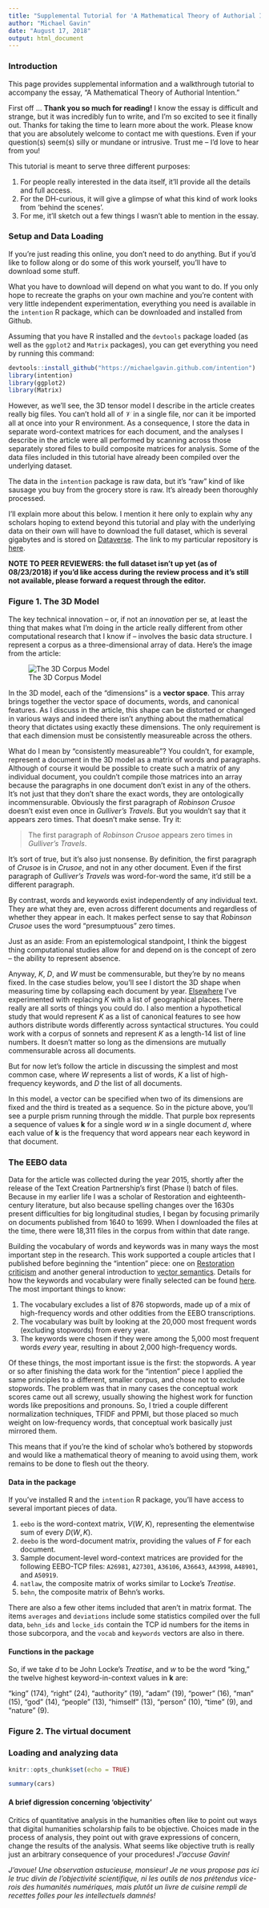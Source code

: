 ```yaml
---
title: "Supplemental Tutorial for 'A Mathematical Theory of Authorial Intention'"
author: "Michael Gavin"
date: "August 17, 2018"
output: html_document
---
```

### Introduction
This page provides supplemental information and a walkthrough tutorial to accompany the essay, "A Mathematical Theory of Authorial Intention." 

First off ... **Thank you so much for reading!** I know the essay is difficult and strange, but it was incredibly fun to write, and I'm so excited to see it finally out. Thanks for taking the time to learn more about the work. Please know that you are absolutely welcome to contact me with questions. Even if your question(s) seem(s) silly or mundane or intrusive. Trust me -- I'd love to hear from you! 

This tutorial is meant to serve three different purposes:

1. For people really interested in the data itself, it'll provide  all the details and full access.
2. For the DH-curious, it will give a glimpse of what this kind of work looks from 'behind the scenes'.
4. For me, it'll sketch out a few things I wasn't able to mention in the essay.


### Setup and Data Loading
If you're just reading this online, you don't need to do anything. But if you'd like to follow along or do some of this work yourself, you'll have to download some stuff.

What you have to download will depend on what you want to do. If you only hope to recreate the graphs on your own machine and you're content with very little independent experimentation, everything you need is available in the `intention` R package, which can be downloaded and installed from Github.

Assuming that you have R installed and the `devtools` package loaded (as well as the `ggplot2` and `Matrix` packages), you can get everything you need by running this command:
```r
devtools::install_github("https://michaelgavin.github.com/intention")
library(intention)
library(ggplot2)
library(Matrix)
```

However, as we'll see, the 3D tensor model I describe in the article creates really big files. You can't hold all of $\mathcal{V}$ in a single file, nor can it be imported all at once into your R environment. As a consequence, I store the data in separate word-context matrices for each document, and the analyses I describe in the article were all performed by scanning across those separately stored files to build composite matrices for analysis. Some of the data files included in this tutorial have already been compiled over the underlying dataset.

The data in the `intention` package is raw data, but it's "raw" kind of like sausage you buy from the grocery store is raw. It's already been thoroughly processed.

I'll explain more about this below. I mention it here only to explain why any scholars hoping to extend beyond this tutorial and play with the underlying data on their own will have to download the full dataset, which is several gigabytes and is stored on [Dataverse](https://dataverse.harvard.edu). The link to my particular repository is [here](https://dataverse.harvard.edu).

**NOTE TO PEER REVIEWERS: the full dataset isn't up yet (as of 08/23/2018) if you'd like access during the review process and it's still not available, please forward a request through the editor.**

### Figure 1. The 3D Model
The key technical innovation -- or, if not an *innovation* per se, at least the thing that makes what I'm doing in the article really different from other computational research that I know if -- involves the basic data structure. I represent a corpus as a three-dimensional array of data. Here's the image from the article:

![The 3D Corpus Model](./array.png)

In the 3D model, each of the "dimensions" is a **vector space**. This array brings together the vector space of documents, words, and canonical features. As I discuss in the article, this shape can be distorted or changed in various ways and indeed there isn't anything about the mathematical theory that dictates using exactly these dimensions. The only requirement is that each dimension must be consistently measureable across the others. 

What do I mean by "consistently measureable"? You couldn't, for example, represent a document in the 3D model as a matrix of words and paragraphs. Although of course it would be possible to create such a matrix of any individual document, you couldn't compile those matrices into an array because the paragraphs in one document don't exist in any of the others. It's not just that they don't share the exact words, they are ontologically incommensurable. Obviously the first paragraph of *Robinson Crusoe* doesn't exist even once in *Gulliver's Travels*. But you wouldn't say that it appears zero times. That doesn't make sense. Try it:

> The first paragraph of *Robinson Crusoe* appears zero times in *Gulliver's Travels*.

It's sort of true, but it's also just nonsense. By definition, the first paragraph of *Crusoe* is in *Crusoe*, and not in any other document. Even if the first paragraph of *Gulliver's Travels* was word-for-word the same, it'd still be a different paragraph. 

By contrast, words and keywords exist independently of any individual text. They are what they are, even across different documents and regardless of whether they appear in each. It makes perfect sense to say that *Robinson Crusoe* uses the word "presumptuous" zero times.

Just as an aside: From an epistemological standpoint, I think the biggest thing computational studies allow for and depend on is the concept of zero -- the ability to represent absence.

Anyway, *K*, *D*, and *W* must be commensurable, but they're by no means fixed. In the case studies below, you'll see I distort the 3D shape when measuring time by collapsing each document by year. [Elsewhere]("http://culturalanalytics.org/2017/11/scotlands-poetics-of-space-an-experiment-in-geospatial-semantics/") I've experimented with replacing *K* with a list of geographical places. There really are all sorts of things you could do. I also mention a hypothetical study that would represent *K* as a list of canonical features to see how authors distribute words differently across syntactical structures. You could work with a corpus of sonnets and represent *K* as a length-14 list of line numbers. It doesn't matter so long as the dimensions are mutually commensurable across all documents.

But for now let's follow the article in discussing the simplest and most common case, where *W* represents a list of words, *K* a list of high-frequency keywords, and *D* the list of all documents.

In this model, a vector can be specified when two of its dimensions are fixed and the third is treated as a sequence. So in the picture above, you'll see a purple prism running through the middle. That purple box represents a sequence of values **k** for a single word *w* in a single document *d*, where each value of **k** is the frequency that word appears near each keyword in that document.


### The EEBO data
Data for the article was collected during the year 2015, shortly after the release of the Text Creation Partnership's first (Phase I) batch of files. Because in my earlier life I was a scholar of Restoration and eighteenth-century literature, but also because spelling changes over the 1630s present difficulties for big longitudinal studies, I began by focusing primarily on documents published from 1640 to 1699. When I downloaded the files at the time, there were 18,311 files in the corpus from within that date range.

Building the vocabulary of words and keywords was in many ways the most important step in the research. This work supported a couple articles that I published before beginning the "intention" piece: one on [Restoration criticism]("https://muse.jhu.edu/article/634558/summary") and another general introduction to [vector semantics]("https://www.journals.uchicago.edu/doi/abs/10.1086/698174"). Details for how the keywords and vocabulary were finally selected can be found [here](https://github.com/michaelgavin/empson/blob/master/building_eebo.Rmd). The most important things to know:

1. The vocabulary excludes a list of 876 stopwords, made up of a mix of high-frequency words and other oddities from the EEBO transcriptions.
2. The vocabulary was built by looking at the 20,000 most frequent words (excluding stopwords) from every year. 
3. The keywords were chosen if they were among the 5,000 most frequent words *every* year, resulting in about 2,000 high-frequency words.

Of these things, the most important issue is the first: the stopwords. A year or so after finishing the data work for the "intention" piece I applied the same principles to a different, smaller corpus, and chose not to exclude stopwords. The problem was that in many cases the conceptual work scores came out all screwy, usually showing the highest work for function words like prepositions and pronouns. So, I tried a couple different normalization techniques, TFIDF and PPMI, but those placed so much weight on low-frequency words, that conceptual work basically just mirrored them.

This means that if you're the kind of scholar who's bothered by stopwords and would like a mathematical theory of meaning to avoid using them, work remains to be done to flesh out the theory.

#### Data in the package
If you've installed R and the `intention` R package, you'll have access to several important pieces of data.

1. `eebo` is the word-context matrix, $V(W, K)$, representing the elementwise sum of every $D(W, K)$.
2. `deebo` is the word-document matrix, providing the values of $F$ for each document.
3. Sample document-level word-context matrices are provided for the following EEBO-TCP files: `A26981`, `A27301`, `A36106`, `A36643`, `A43998`, `A48901`, and `A50919`.
4. `natlaw`, the composite matrix of works similar to Locke's $Treatise$.
5. `behn`, the composite matrix of Behn's works.

There are also a few other items included that aren't in matrix format. The items `averages` and `deviations` include some statistics compiled over the full data, `behn_ids` and `locke_ids` contain the TCP id numbers for the items in those subcorpora, and the `vocab` and `keywords` vectors are also in there.

#### Functions in the package








So, if we take *d* to be John Locke's *Treatise*, and *w* to be the word "king," the twelve highest keyword-in-context values in **k** are:

"king" (174), "right" (24), "authority" (19), "adam" (19), "power" (16), "man" (15), "god" (14), "people" (13), "himself" (13), "person" (10), "time" (9), and "nature" (9).



### Figure 2. The virtual document



### Loading and analyzing data


```r
knitr::opts_chunk$set(echo = TRUE)
```



```r
summary(cars)
```

#### A brief digression concerning 'objectivity'

Critics of quantitative analysis in the humanities often like to point out ways that digital humanities scholarship fails to be objective. Choices made in the process of analysis, they point out with grave expressions of concern, change the results of the analysis. What seems like objective truth is really just an arbitrary consequence of your procedures! *J'accuse Gavin!*

*J'avoue! Une observation astucieuse, monsieur! Je ne vous propose pas ici le truc divin de l'objectivité scientifique, ni les outils de nos prétendus vice-rois des humanités numériques, mais plutôt un livre de cuisine rempli de recettes folles pour les intellectuels damnés!*

